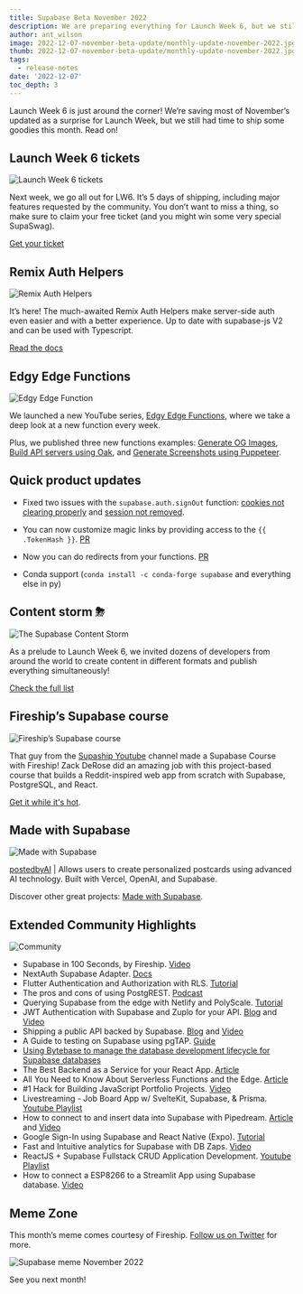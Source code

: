 ```yaml
---
title: Supabase Beta November 2022
description: We are preparing everything for Launch Week 6, but we still had time to ship some goodies this month!
author: ant_wilson
image: 2022-12-07-november-beta-update/monthly-update-november-2022.jpg
thumb: 2022-12-07-november-beta-update/monthly-update-november-2022.jpg
tags:
  - release-notes
date: '2022-12-07'
toc_depth: 3
---
```


Launch Week 6 is just around the corner! We’re saving most of November’s updated as a surprise for Launch Week, but we still had time to ship some goodies this month. Read on!

## Launch Week 6 tickets

![Launch Week 6 tickets](/images/blog/2022-12-07-november-beta-update/launch-week-6-ticket.jpg)

Next week, we go all out for LW6. It’s 5 days of shipping, including major features requested by the community. You don’t want to miss a thing, so make sure to claim your free ticket (and you might win some very special SupaSwag).

[Get your ticket](https://supabase.com/launch-week)

## Remix Auth Helpers

![Remix Auth Helpers](/images/blog/2022-12-07-november-beta-update/remix-auth-helpers.jpg)

It’s here! The much-awaited Remix Auth Helpers make server-side auth even easier and with a better experience. Up to date with supabase-js V2 and can be used with Typescript.

[Read the docs](https://supabase.com/docs/guides/auth/auth-helpers/remix)

## Edgy Edge Functions

![Edgy Edge Function](/images/blog/2022-12-07-november-beta-update/edgy-edge-functions.jpg)

We launched a new YouTube series, [Edgy Edge Functions](https://www.youtube.com/playlist?list=PL5S4mPUpp4OulD3olUW8Eq1IYKpUbk5Ob), where we take a deep look at a new function every week.

Plus, we published three new functions examples: [Generate OG Images](https://github.com/supabase/supabase/tree/master/examples/edge-functions/supabase/functions/opengraph), [Build API servers using Oak](https://github.com/supabase/supabase/tree/master/examples/edge-functions/supabase/functions/oak-server), and [Generate Screenshots using Puppeteer](https://github.com/supabase/supabase/tree/master/examples/edge-functions/supabase/functions/puppeteer).

## Quick product updates

- Fixed two issues with the `supabase.auth.signOut` function: [cookies not clearing properly](https://github.com/supabase/gotrue/pull/830) and [session not removed](https://github.com/supabase/gotrue-js/pull/541).

- You can now customize magic links by providing access to the `{{ .TokenHash }}`. [PR](https://github.com/supabase/gotrue/pull/707)

- Now you can do redirects from your functions. [PR](https://github.com/supabase/supabase/issues/10325)

- Conda support (`conda install -c conda-forge supabase` and everything else in py)

## Content storm ⛈

![The Supabase Content Storm](/images/blog/2022-12-07-november-beta-update/content-storm.jpg)

As a prelude to Launch Week 6, we invited dozens of developers from around the world to create content in different formats and publish everything simultaneously!

[Check the full list](https://supabase.com/blog/the-supabase-content-storm)

## Fireship’s Supabase course

![Fireship’s Supabase course](/images/blog/2022-12-07-november-beta-update/fireship-supabase-course.jpg)

That guy from the [Supaship Youtube](https://www.youtube.com/@Supaship6000) channel made a Supabase Course with Fireship! Zack DeRose did an amazing job with this project-based course that builds a Reddit-inspired web app from scratch with Supabase, PostgreSQL, and React.

[Get it while it's hot](https://fireship.io/courses/supabase/).

## Made with Supabase

![Made with Supabase](/images/blog/2022-12-07-november-beta-update/madewithsupabase.jpg)

[postedbyAI](https://postedby.ai/) | Allows users to create personalized postcards using advanced AI technology. Built with Vercel, OpenAI, and Supabase.

Discover other great projects: [Made with Supabase](https://www.madewithsupabase.com/).

## Extended Community Highlights

![Community](/images/blog/2022-june/community.jpg)

- Supabase in 100 Seconds, by Fireship. [Video](https://www.youtube.com/watch)
- NextAuth Supabase Adapter. [Docs](https://next-auth.js.org/adapters/supabase)
- Flutter Authentication and Authorization with RLS. [Tutorial](https://supabase.com/blog/flutter-authentication-and-authorization-with-rls)
- The pros and cons of using PostgREST. [Podcast](https://postgres.fm/episodes/postgrest)
- Querying Supabase from the edge with Netlify and PolyScale. [Tutorial](https://www.netlify.com/blog/querying-supabase-from-the-edge-with-polyscale/)
- JWT Authentication with Supabase and Zuplo for your API. [Blog](https://zuplo.com/blog/2022/11/15/api-authentication-with-supabase-jwt/) and [Video](https://www.youtube.com/watch?v=UEeSZkV7o_Y&feature=youtu.be)
- Shipping a public API backed by Supabase. [Blog](https://zuplo.com/blog/2022/11/18/shipping-a-public-api-backed-by-supabase) and [Video](https://www.youtube.com/watch?v=GJSkbxMnWxE)
- A Guide to testing on Supabase using pgTAP. [Guide](https://usebasejump.com/blog/testing-on-supabase-with-pgtap)
- [Using Bytebase to manage the database development lifecycle for Supabase databases](https://www.bytebase.com/docs/how-to/integrations/supabase)
- The Best Backend as a Service for your React App. [Article](https://www.freecodecamp.org/news/best-backend-service-react/)
- All You Need to Know About Serverless Functions and the Edge. [Article](https://dev.to/nefejames/all-you-need-to-know-about-serverless-functions-and-the-edge-2bl2)
- #1 Hack for Building JavaScript Portfolio Projects. [Video](https://www.youtube.com/watch?v=3K9VUT7H5sw)
- Livestreaming - Job Board App w/ SvelteKit, Supabase, & Prisma. [Youtube Playlist](https://www.youtube.com/playlist?list=PLq30BP0TIcqU8SlzDK2wX4IaXamQ26kpr)
- How to connect to and insert data into Supabase with Pipedream. [Article](https://pipedream.com/blog/how-to-connect-to-and-insert-data-into-supabase-with-pipedream/) and [Video](https://www.youtube.com/watch?v=l9B8F1n3duk)
- Google Sign-In using Supabase and React Native (Expo). [Tutorial](https://dev.to/fedorish/google-sign-in-using-supabase-and-react-native-expo-14jf)
- Fast and Intuitive analytics for Supabase with DB Zaps. [Video](https://www.youtube.com/watch?v=QlIlqm9eG3w)
- ReactJS + Supabase Fullstack CRUD Application Development. [Youtube Playlist](https://youtube.com/playlist?list=PLl6EcvA_AoxEFqwT_rNs1uZnnf7LSEoji)
- How to connect a ESP8266 to a Streamlit App using Supabase database. [Video](https://www.youtube.com/watch?v=wI209WK3-VM)

## Meme Zone

This month’s meme comes courtesy of Fireship. [Follow us on Twitter](https://twitter.com/supabase) for more.

![Supabase meme November 2022](/images/blog/2022-12-07-november-beta-update/november-beta-update-meme.png)

See you next month!
